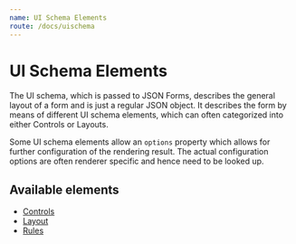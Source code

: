 ```yaml
---
name: UI Schema Elements
route: /docs/uischema
---
```



# UI Schema Elements

The UI schema, which is passed to JSON Forms,
describes the general layout of a form and is just a regular JSON object.
It describes the form by means of different UI schema elements, which can often categorized
into either Controls or Layouts.

Some UI schema elements allow an `options` property which allows for further configuration 
of the rendering result. The actual configuration options are often renderer specific and 
hence need to be looked up.

<Note 
  title="ATTENTION" 
  body="Please note that the UI schema hasn't been finalized yet! We'll try keep changes to a minimum and only do them if it's an substantial improvement to the framework."
/>

## Available elements 

* [Controls](/docs/uischema/controls)
* [Layout](/docs/uischema/layouts)
* [Rules](/docs/uischema/rules)

